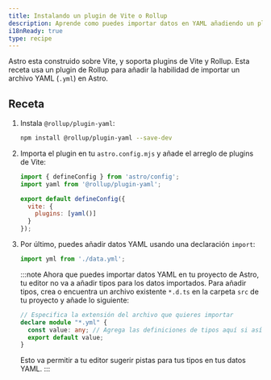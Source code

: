 ```yaml
---
title: Instalando un plugin de Vite o Rollup
description: Aprende como puedes importar datos en YAML añadiendo un plugin de Rollup en tu proyecto.
i18nReady: true
type: recipe
---
```


Astro esta construido sobre Vite, y soporta plugins de Vite y Rollup. Esta receta usa un plugin de Rollup para añadir la habilidad de importar un archivo YAML (`.yml`) en Astro.

## Receta

1. Instala `@rollup/plugin-yaml`:

    ```bash
    npm install @rollup/plugin-yaml --save-dev
    ```

2. Importa el plugin en tu `astro.config.mjs` y añade el arreglo de plugins de Vite:

    ```js title="astro.config.mjs" ins={2,5-7}
    import { defineConfig } from 'astro/config';
    import yaml from '@rollup/plugin-yaml';

    export default defineConfig({
      vite: {
        plugins: [yaml()]
      }
    });
    ```

3. Por último, puedes añadir datos YAML usando una declaración `import`:

    ```js
    import yml from './data.yml';
    ```

    :::note
    Ahora que puedes importar datos YAML en tu proyecto de Astro, tu editor no va a añadir tipos para los datos importados. Para añadir tipos, crea o encuentra un archivo existente `*.d.ts` en la carpeta `src` de tu proyecto y añade lo siguiente:
    ```ts title="src/files.d.ts"
    // Especifica la extensión del archivo que quieres importar
    declare module "*.yml" {
      const value: any; // Agrega las definiciones de tipos aquí si así lo deseas.
      export default value;
    }
    ```
    Esto va permitir a tu editor sugerir pistas para tus tipos en tus datos YAML.
    :::
